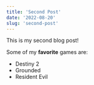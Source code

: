 ```yaml
---
title: 'Second Post'
date: '2022-08-20'
slug: 'second-post'
---
```


This is my second blog post!

Some of my **favorite** games are:

-   Destiny 2
-   Grounded
-   Resident Evil
